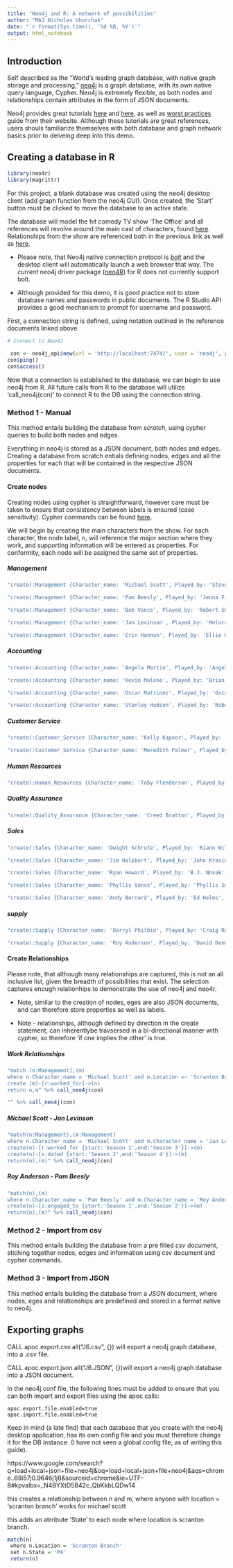 ```yaml
---
title: "Neo4j and R: A network of possibilities"
author: "MAJ Nicholas Uhorchak"
date: "`r format(Sys.time(), '%d %B, %Y')`"
output: html_notebook
---
```

## Introduction
Self described as the "World's leading graph database, with native graph storage and processing," [neo4j](https://neo4j.com/) is a graph database, with its own native query language, Cypher. Neo4j is extremely flexible, as both nodes and relationships contain attributes in the form of JSON documents.   

Neo4j provides great tutorials [here](https://neo4j.com/graphacademy/online-training/) and [here](https://neo4j-rstats.github.io/user-guide/), as well as [worst practices](https://neo4j.com/blog/dark-side-neo4j-worst-practices/) guide from their website.  Although these tutorials are great references, users shouls familiarize themselves with both database and graph network basics prior to delveing deep into this demo.

## Creating a database in R

```r
library(neo4r)
library(magrittr)
```

For this project, a blank database was created using the neo4j desktop client (add graph function from the neo4j GUI).  Once created, the 'Start' button must be clicked to move the database to an active state.

The database will model the hit comedy TV show 'The Office' and all references will revolve around the main cast of characters, found [here](https://en.wikipedia.org/wiki/The_Office_(American_TV_series)#Characters).  Relationships from the show are referenced both in the previous link as well as [here](https://screenrant.com/the-office-couples-ranked-best/).

- Please note, that Neo4j native connection protocol is [*bolt*](https://boltprotocol.org/) and the desktop client will automatically launch a web browser that way.  The *current* neo4j driver package [(neo4R)](https://github.com/neo4j-rstats/neo4r) for R does not currently support bolt.

- Although provided for this demo, it is good practice not to store database names and passwords in public documents.  The R Studio API provides a good mechanism to prompt for username and password.

First, a connection string is defined, using notation outlined in the reference documents linked above.
```r
# Connect to Neo4J
 
 con <- neo4j_api$new(url = 'http://localhost:7474/', user = 'neo4j', password = 'markdown')
con$ping() 
con$access()
```

Now that a connection is established to the database, we can begin to use neo4j from R.  All future calls from R to the database will utilize 'call_neo4j(con)' to connect R to the DB using the connection string.

### Method 1 - Manual 

This method entails building the database from *scratch*, using cypher queries to build both nodes and edges.

Everything in neo4j is stored as a JSON document, both nodes and edges.  Creating a database from scratch entials defining nodes, edges and all the properties for each that will be contained in the respective JSON documents.

#### Create nodes

Creating nodes using cypher is straightforward, however care must be taken to ensure that consistency between labels is ensured (case sensitivity).  Cypher commands can be found [here](https://neo4j.com/docs/cypher-refcard/current/).

We will begin by creating the main characters from the show.  For each character, the node label, n, will reference the major section where they work, and supporting information will be entered as properties.  For conformity, each node will be assigned the same set of properties.

##### Management
```r
"create(:Management {Character_name: 'Michael Scott', Played_by: 'Steve Carrell', Gender: 'Male', Position: 'Regional Manager', Location: 'Scranton Branch', Company: 'Dunder Mifflin'})" %>% call_neo4j(con)

"create(:Management {Character_name: 'Pam Beesly', Played_by: 'Jenna Fischer', Gender: 'Female', Position: 'Receptionist', Location: 'Scranton Branch', Company: 'Dunder Mifflin'})" %>% call_neo4j(con)

"create(:Management {Character_name: 'Bob Vance', Played_by: 'Robert Shaefer', Gender: 'Male', Position: 'Owner, Vance Refrigeration; Scranton Mob Boss(?)', Location: 'Scranton ', Company: 'Vance Refrigeration'})" %>% call_neo4j(con)

"create(:Management {Character_name: 'Jan Levinson', Played_by: 'Melora Hardin', Gender: 'Female', Position: 'VP, Regional Sales', Location: 'Northeast Region', Company: 'Dunder Mifflin'})" %>% call_neo4j(con)

"create(:Management {Character_name: 'Erin Hannon', Played_by: 'Ellie Kemper', Gender: 'Female', Position: 'Receptionist', Location: 'Scranton Branch', Company: 'Dunder Mifflin'})" %>% call_neo4j(con)
```

##### Accounting
```r
"create(:Accounting {Character_name: 'Angela Martin', Played_by: 'Angela Kinsey', Gender: 'Female', Position: 'Accountant', Location: 'Scranton Branch', Company: 'Dunder Mifflin'})" %>% call_neo4j(con)

"create(:Accounting {Character_name: 'Kevin Malone', Played_by: 'Brian Bumgartner', Gender: 'Female', Position: 'Accountant', Location: 'Scranton Branch', Company: 'Dunder Mifflin'})" %>% call_neo4j(con)

"create(:Accounting {Character_name: 'Oscar Matrinez', Played_by: 'Oscar Nunez', Gender: 'Male', Position: 'Accountant', Location: 'Scranton Branch', Company: 'Dunder Mifflin'})" %>% call_neo4j(con)

"create(:Accounting {Character_name: 'Stanley Hudson', Played_by: 'Robert R. Shafer', Gender: 'Male', Position: 'Accountant', Location: 'Scranton Branch', Company: 'Dunder Mifflin'})" %>% call_neo4j(con)
```

##### Customer Service
```r
"create(:Customer_Service {Character_name: 'Kelly Kapoor', Played_by: 'Mindy Kaling', Gender: 'Female', Position: 'Customer service representative', Location: 'Scranton Branch', Company: 'Dunder Mifflin'})" %>% call_neo4j(con)

"create(:Customer_Service {Character_name: 'Meredith Palmer', Played_by: 'Kate Flannery', Gender: 'Female', Position: 'Supplier relations', Location: 'Scranton Branch', Company: 'Dunder Mifflin'})" %>% call_neo4j(con)
```


##### Human Resources
```r
"create(:Human_Resources {Character_name: 'Toby Flenderson', Played_by: 'Paul Lieberstein', Gender: 'Male', Position: 'Human Resources representative', Location: 'Scranton Branch', Company: 'Dunder Mifflin'})" %>% call_neo4j(con)
```

##### Quality Assurance
```r
"create(:Quality_Assurance {Character_name: 'Creed Bratton', Played_by: 'Creed Bratton', Gender: 'Male', Position: 'Director, Quality Assurance', Location: 'Scranton Branch', Company: 'Dunder Mifflin'})" %>% call_neo4j(con)
```

##### Sales
```r
"create(:Sales {Character_name: 'Dwight Schrute', Played_by: 'Riann Wilson', Gender: 'Male', Position: 'Salesman and Assistant Regional Manager', Location: 'Scranton Branch', Company: 'Dunder Mifflin'})" %>% call_neo4j(con)

"create(:Sales {Character_name: 'Jim Halpbert', Played_by: 'John Krasinski', Gender: 'Male', Position: 'Salesman; Assistant Regional Manager', Location: 'Scranton Branch; Staford Branch', Company: 'Dunder Mifflin'})" %>% call_neo4j(con)

"create(:Sales {Character_name: 'Ryan Howard', Played_by: 'B.J. Novak', Gender: 'Male', Position: 'Salesman; VP Northeast Region', Location: 'Scranton Branch; Northeast Region', Company: 'Dunder Mifflin'})" %>% call_neo4j(con)

"create(:Sales {Character_name: 'Phyllis Vance', Played_by: 'Phyllis Smith', Gender: 'Female', Position: 'Saleswoman', Location: 'Scranton Branch', Company: 'Dunder Mifflin'})" %>% call_neo4j(con)

"create(:Sales {Character_name: 'Andy Bernard', Played_by: 'Ed Helms', Gender: 'Female', Position: 'Regional Director of Sales; Salesman', Location: 'Stamford Branch; Scranton Branch', Company: 'Dunder Mifflin'})" %>% call_neo4j(con)
```

##### supply
```r
"create(:Supply {Character_name: 'Darryl Philbin', Played_by: 'Craig Robinson', Gender: 'Male', Position: 'Warehouse Foreman', Location: 'Scranton Branch', Company: 'Dunder Mifflin'})" %>% call_neo4j(con)

"create(:Supply {Character_name: 'Roy Anderson', Played_by: 'David Denman', Gender: 'Male', Position: 'Warehouse dock worker', Location: 'Scranton Branch', Company: 'Dunder Mifflin'})" %>% call_neo4j(con)
```



#### Create Relationships 
Please note, that although many relationships are captured, this is not an all inclusive list, given the breadth of possibilities that exist.  The selection captures enough relationhips to demonstrate the use of neo4j and neo4r.

- Note, similar to the creation of nodes, eges are also JSON documents, and can therefore store properties as well as labels.

- Note - relationships, although defined by direction in the create statement, can inherentlybe travsersed in a bi-directional manner with cypher, so therefore 'if one implies the other' is true.

##### Work Relationships
```r
"match (n:Management),(m)
where n.Character_name = 'Michael Scott' and m.Location =~ 'Scranton Branch.*' and m.Character_name <> 'Michael Scott'
create (m)-[r:worked_for]->(n)
return n,m" %>% call_neo4j(con)
```

```r
"" %>% call_neo4j(con)
```

##### Michael Scott - Jan Levinson

```r
"match(n:Management),(m:Management)
where n.Character_name = 'Michael Scott' and m.Character_name = 'Jan Levinson'
create(n)-[r:worked_for {start:'Season 1',end:'Season 3'}]->(m)
create(n)-[s:dated {start:'Season 2',end:'Season 4'}]->(m)
return(n),(m)" %>% call_neo4j(con)
```
##### Roy Anderson - Pam Beesly
```r
"match(n),(m)
where n.Character_name = 'Pam Beesly' and m.Character_name = 'Roy Anderson'
create(n)-[s:engaged_to {start:'Season 1',end:'Season 2'}]->(m)
return(n),(m)" %>% call_neo4j(con)
```

### Method 2 - Import from csv

This method entails building the database from a pre filled *csv* document, stiching together nodes, edges and information using csv document and cypher commands.

### Method 3 - Import from JSON

This method entails building the database from a *JSON* document, where nodes, eges and relationships are predefined and stored in a format native to neo4j.

## Exporting graphs

CALL apoc.export.csv.all("J6.csv", {}) will export a neo4j graph database, into a .csv file. 

CALL apoc.export.json.all("J6.JSON", {})will export a neo4j graph database into a JSON document.

In the neo4j.conf file, the following lines must be added to ensure that you can both import and export files using the apoc calls:
```{}
apoc.export.file.enabled=true
apoc.import.file.enabled=true
```

Keep in mind (a late find) that each database that you create with the neo4j desktop application, has its own config file and you must therefore change it for the DB instance.  (I have not seen a global config file, as of writing this guide).

https://www.google.com/search?q=load+local+json+file+neo4j&oq=load+local+json+file+neo4j&aqs=chrome..69i57j0.9646j1j8&sourceid=chrome&ie=UTF-8#kpvalbx=_N4BYXtD5B42c_QbKkbLQDw14


this creates a relationship between n and m, where anyone with location = 'scranton branch' works for michael scott


this adds an atrribute 'State' to each node where location is scranton branch.
```r
match(n)
 where n.Location = 'Scranton Branch'
 set n.State = 'PA'
 return(n)
```


